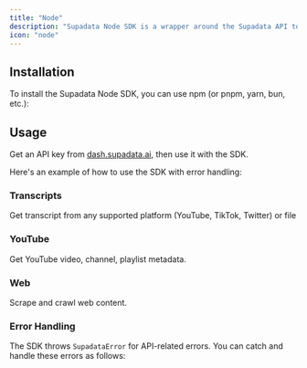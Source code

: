 ```yaml
---
title: "Node"
description: "Supadata Node SDK is a wrapper around the Supadata API to help you easily turn websites into markdown."
icon: "node"
---
```



## Installation

To install the Supadata Node SDK, you can use npm (or pnpm, yarn, bun, etc.):

<InstallationNode />

## Usage

Get an API key from [dash.supadata.ai](https://dash.supadata.ai), then use it with the SDK.

Here's an example of how to use the SDK with error handling:

<ScrapeAndCrawlExampleNode />

### Transcripts

Get transcript from any supported platform (YouTube, TikTok, Twitter) or file

<TranscriptNode />

### YouTube

Get YouTube video, channel, playlist metadata.

<YouTubeNode />

### Web

Scrape and crawl web content.

<WebNode />

### Error Handling

The SDK throws `SupadataError` for API-related errors. You can catch and handle these errors as follows:

<ErrorHandlingNode />
